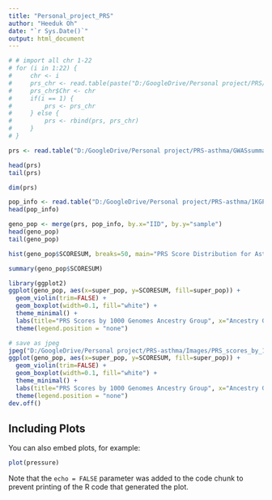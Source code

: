 ```yaml
---
title: "Personal_project_PRS"
author: "Heeduk Oh"
date: "`r Sys.Date()`"
output: html_document
---
```


```r
# # import all chr 1-22
# for (i in 1:22) {
#     chr <- i
#     prs_chr <- read.table(paste("D:/GoogleDrive/Personal project/PRS/GWASsummarystats/Asthma_Demenais-et-al/PRS_results/1kgp_chr", chr, "_asthmaPRS.profile", sep=""), header=TRUE)
#     prs_chr$Chr <- chr
#     if(i == 1) {
#         prs <- prs_chr
#     } else {
#         prs <- rbind(prs, prs_chr)
#     }
# }

prs <- read.table("D:/GoogleDrive/Personal project/PRS-asthma/GWASsummarystats/Asthma_Demenais-et-al/PRS_results/1kgp_allchr_asthmaPRS.profile", header=TRUE)

head(prs)
tail(prs)

dim(prs)
```

```r
pop_info <- read.table("D:/GoogleDrive/Personal project/PRS-asthma/1KGP/integrated_call_samples_v3.20130502.ALL.panel", header=TRUE)
head(pop_info)

geno_pop <- merge(prs, pop_info, by.x="IID", by.y="sample")
head(geno_pop)
tail(geno_pop)
```

```r
hist(geno_pop$SCORESUM, breaks=50, main="PRS Score Distribution for Asthma (1000 Genomes Chr1)", xlab="PRS Score")
```

```r
summary(geno_pop$SCORESUM)
```

```r
library(ggplot2)
ggplot(geno_pop, aes(x=super_pop, y=SCORESUM, fill=super_pop)) +
  geom_violin(trim=FALSE) +
  geom_boxplot(width=0.1, fill="white") +
  theme_minimal() +
  labs(title="PRS Scores by 1000 Genomes Ancestry Group", x="Ancestry Group", y="PRS Score") +
  theme(legend.position = "none")

# save as jpeg
jpeg("D:/GoogleDrive/Personal project/PRS-asthma/Images/PRS_scores_by_1000_Genomes_ancestry_group.jpeg")
ggplot(geno_pop, aes(x=super_pop, y=SCORESUM, fill=super_pop)) +
  geom_violin(trim=FALSE) +
  geom_boxplot(width=0.1, fill="white") +
  theme_minimal() +
  labs(title="PRS Scores by 1000 Genomes Ancestry Group", x="Ancestry Group", y="PRS Score") +
  theme(legend.position = "none")
dev.off()
```

## Including Plots

You can also embed plots, for example:

```r
plot(pressure)
```

Note that the `echo = FALSE` parameter was added to the code chunk to prevent printing of the R code that generated the plot.

